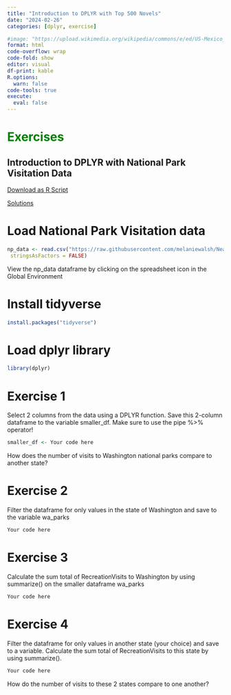 ```yaml
---
title: "Introduction to DPLYR with Top 500 Novels"
date: "2024-02-26"
categories: [dplyr, exercise]

#image: "https://upload.wikimedia.org/wikipedia/commons/e/ed/US-Mexico_barrier_map.png"
format: html
code-overflow: wrap
code-fold: show
editor: visual
df-print: kable
R.options:
  warn: false
code-tools: true
execute:
  eval: false
---
```


# <span style="color:green;"> Exercises </span>

## Introduction to DPLYR with National Park Visitation Data

<a href="Intro-to-DPLYR-NP.R" download="Intro-to-DPLYR-NP.R">Download as R Script</a>  

<span style="color:red;"> [Solutions](Intro-to-DPLYR-NP-Solutions.qmd) </span>

# Load National Park Visitation data
```r
np_data <- read.csv("https://raw.githubusercontent.com/melaniewalsh/Neat-Datasets/main/1979-2020-National-Park-Visits-By-State.csv",
 stringsAsFactors = FALSE)
```

View the np_data dataframe by clicking on the spreadsheet icon in the Global Environment

# Install tidyverse

```r
install.packages("tidyverse")
```

# Load dplyr library
```r
library(dplyr)
```

# Exercise 1
Select 2 columns from the data using a DPLYR function.
Save this 2-column dataframe to the variable smaller_df.
Make sure to use the pipe %>% operator!
```r
smaller_df <- Your code here
```

How does the number of visits to Washington national parks compare to another state?

# Exercise 2
Filter the dataframe for only values in the state of Washington and save to the variable wa_parks

```r
Your code here
```

# Exercise 3
Calculate the sum total of RecreationVisits to Washington by using summarize() on the smaller dataframe wa_parks

```r
Your code here
```
# Exercise 4

Filter the dataframe for only values in another state (your choice) and save to a variable.
Calculate the sum total of RecreationVisits to this state by using summarize(). 

```r
Your code here
```

How do the number of visits to these 2 states compare to one another?

